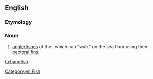 ==English==
{{rfi}}
{{wikipedia}}
{{wikispecies|Brachionichthys}}

===Etymology===
{{compound|hand|fish}}

===Noun===
{{en-noun|es}}

# {{context|zoology|lang=en}} [[anglerfish]]es of the {{taxlink|Brachionichthys|genus}}, which can "walk" on the sea floor using their [[pectoral fin]]s.

[[Category:en:Fish]]

[[ta:handfish]]